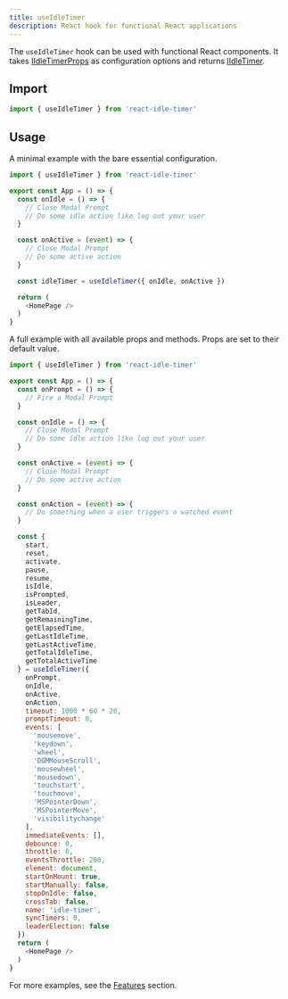 ```yaml
---
title: useIdleTimer
description: React hook for functional React applications
---
```


The `useIdleTimer` hook can be used with functional React components. It takes 
[IIdleTimerProps](/docs/api/props) as configuration options and returns 
[IIdleTimer](/docs/api/methods).

## Import
```js
import { useIdleTimer } from 'react-idle-timer'
```

## Usage

A minimal example with the bare essential configuration.

```js
import { useIdleTimer } from 'react-idle-timer'

export const App = () => {
  const onIdle = () => {
    // Close Modal Prompt
    // Do some idle action like log out your user
  }

  const onActive = (event) => {
    // Close Modal Prompt
    // Do some active action
  }

  const idleTimer = useIdleTimer({ onIdle, onActive })

  return (
    <HomePage />
  )
}
```

A full example with all available props and methods. Props are set to their
default value.

```js
import { useIdleTimer } from 'react-idle-timer' 

export const App = () => {
  const onPrompt = () => {
    // Fire a Modal Prompt
  }

  const onIdle = () => {
    // Close Modal Prompt
    // Do some idle action like log out your user
  }

  const onActive = (event) => {
    // Close Modal Prompt
    // Do some active action
  }

  const onAction = (event) => {
    // Do something when a user triggers a watched event
  }

  const {
    start,
    reset,
    activate,
    pause,
    resume,
    isIdle,
    isPrompted,
    isLeader,
    getTabId,
    getRemainingTime,
    getElapsedTime,
    getLastIdleTime,
    getLastActiveTime,
    getTotalIdleTime,
    getTotalActiveTime
  } = useIdleTimer({
    onPrompt,
    onIdle,
    onActive,
    onAction,
    timeout: 1000 * 60 * 20,
    promptTimeout: 0,
    events: [
      'mousemove',
      'keydown',
      'wheel',
      'DOMMouseScroll',
      'mousewheel',
      'mousedown',
      'touchstart',
      'touchmove',
      'MSPointerDown',
      'MSPointerMove',
      'visibilitychange'
    ],
    immediateEvents: [],
    debounce: 0,
    throttle: 0,
    eventsThrottle: 200,
    element: document,
    startOnMount: true,
    startManually: false,
    stopOnIdle: false,
    crossTab: false,
    name: 'idle-timer',
    syncTimers: 0,
    leaderElection: false
  })
  return (
    <HomePage />
  )
}
```

For more examples, see the [Features](/docs/features/idle-detection) section.